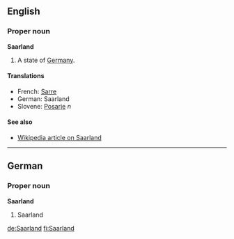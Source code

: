 ==English==
===Proper noun===
'''Saarland'''

#A state of [[Germany]].

====Translations====
*French: [[Sarre]]
*German: Saarland
*Slovene: [[Posarje]] ''n''

====See also====
*[[w:Saarland|Wikipedia article on Saarland]]

----

==German==
===Proper noun===
'''Saarland'''

#Saarland

[[de:Saarland]]
[[fi:Saarland]]